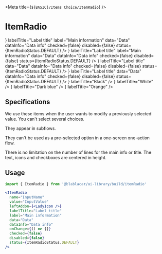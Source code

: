 

<Meta title={`${BASIC}/Items Choice/ItemRadio`} />

# **ItemRadio**

<Canvas>
  <Story name="With secondary label">
    <FocusVisibleProvider>
      <ItemRadioGroup onChange={action('group changed')}>
        <ItemRadio
          name2="inputName"
          value="InputValue"
          leftAddon={<LadyIcon />}
          labelTitle="Label title"
          label="Main information"
          data="Data"
          dataInfo="Data info"
          checked={false}
          disabled={false}
          status={ItemRadioStatus.DEFAULT}
        />
        <ItemRadio
          name2="InputName2"
          value="InputValue2"
          leftAddon={<ComfortIcon />}
          labelTitle="Label title"
          label="Main information"
          data="Data"
          dataInfo="Data info"
          checked={false}
          disabled={false}
          status={ItemRadioStatus.DEFAULT}
        />
      </ItemRadioGroup>
    </FocusVisibleProvider>
  </Story>
</Canvas>

<Canvas>
  <Story name="Without secondary label">
    <FocusVisibleProvider>
      <ItemRadioGroup onChange={action('group changed')}>
        <ItemRadio
          name2="inputName"
          value="InputValue"
          leftAddon={<LadyIcon />}
          labelTitle="Label title"
          data="Data"
          dataInfo="Data info"
          checked={false}
          disabled={false}
          status={ItemRadioStatus.DEFAULT}
        />
        <ItemRadio
          name2="InputName2"
          value="InputValue2"
          leftAddon={<ComfortIcon />}
          labelTitle="Label title"
          data="Data"
          dataInfo="Data info"
          checked={false}
          disabled={false}
          status={ItemRadioStatus.DEFAULT}
        />
      </ItemRadioGroup>
    </FocusVisibleProvider>
  </Story>
</Canvas>

<Canvas>
  <Story name="Color choice">
    <ItemRadioGroup onChange={action('group changed')} withChevrons>
      <ItemRadio
        name2="color"
        value="black"
        leftAddon={<ColorIcon iconColor="#000000" />}
        labelTitle="Black"
      />
      <ItemRadio
        name2="color"
        value="white"
        leftAddon={<ColorIcon iconColor="#FFFFFF" borderColor="#000000" />}
        labelTitle="White"
      />
      <ItemRadio
        name2="color"
        value="darkblue"
        leftAddon={<ColorIcon iconColor="#0B2742" />}
        labelTitle="Dark blue"
      />
      <ItemRadio
        name2="color"
        value="orange"
        leftAddon={<ColorIcon iconColor="#FA6600" />}
        labelTitle="Orange"
      />
    </ItemRadioGroup>
  </Story>
</Canvas>

## Specifications

We use these items when the user wants to modify a previously selected value. You can't select several choices.

They appear in subflows.

They can't be used as a pre-selected option in a one-screen one-action flow.

There is no limitation on the number of lines for the main info or title. The text, icons and checkboxes are centered in height.

## Usage

```jsx
import { ItemRadio } from '@blablacar/ui-library/build/itemRadio'

<ItemRadio
  name="InputName"
  value="InputValue"
  leftAddon={<LadyIcon />}
  labelTitle="Label title"
  label="Main information"
  data="Data"
  dataInfo="Data info"
  onChange={() => {}}
  checked={false}
  disabled={false}
  status={ItemRadioStatus.DEFAULT}
/>
```

<ArgsTable of={ItemRadio} />
